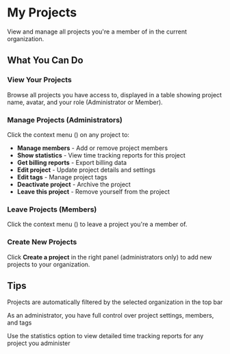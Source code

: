 # My Projects

View and manage all projects you're a member of in the current organization.

## What You Can Do

### View Your Projects
Browse all projects you have access to, displayed in a table showing project name, avatar, and your role (Administrator or Member).

### Manage Projects (Administrators)
Click the context menu (<Icon name="EllipsisVertical" />) on any project to:
- **Manage members** - Add or remove project members
- **Show statistics** - View time tracking reports for this project
- **Get billing reports** - Export billing data
- **Edit project** - Update project details and settings
- **Edit tags** - Manage project tags
- **Deactivate project** - Archive the project
- **Leave this project** - Remove yourself from the project

### Leave Projects (Members)
Click the context menu (<Icon name="EllipsisVertical" />) to leave a project you're a member of.

### Create New Projects
Click **Create a project** in the right panel (administrators only) to add new projects to your organization.

## Tips

<Tip>Projects are automatically filtered by the selected organization in the top bar</Tip>

<Tip>As an administrator, you have full control over project settings, members, and tags</Tip>

<Tip>Use the statistics option to view detailed time tracking reports for any project you administer</Tip>